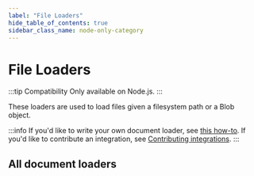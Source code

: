 ```yaml
---
label: "File Loaders"
hide_table_of_contents: true
sidebar_class_name: node-only-category
---
```


# File Loaders

:::tip Compatibility
Only available on Node.js.
:::

These loaders are used to load files given a filesystem path or a Blob object.

:::info
If you'd like to write your own document loader, see [this how-to](/docs/how_to/document_loader_custom/). If you'd like to contribute an integration, see [Contributing integrations](/docs/contributing).
:::


## All document loaders

<IndexTable />

